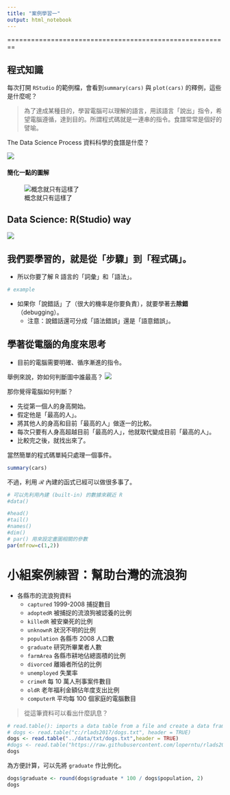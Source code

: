 ```yaml
---
title: "案例學習一"
output: html_notebook
---
```


========================================================

## 程式知識

每次打開 `RStudio` 的範例檔，會看到`summary(cars)` 與 `plot(cars)` 的釋例，這些是什麼呢？

> 為了達成某種目的，學習電腦可以理解的語言，用該語言「說出」指令，希望電腦遵循，達到目的。所謂程式碼就是一連串的指令。食譜常常是個好的譬喻。


The Data Science Process
資料科學的食譜是什麼？

![](figure/ds_process.png)


#### 簡化一點的圖解

![概念就只有這樣了](figure/ds_flow.png)

## Data Science: R(Studio) way

![](figure/ds_flow_r.png)



## 我們要學習的，就是從「步驟」到「程式碼」。
- 所以你要了解 R 語言的「詞彙」和「語法」。

```r
# example
```



- 如果你「說錯話」了（很大的機率是你要負責），就要學著去**除錯**（debugging）。
    - 注意：說錯話還可分成「語法錯誤」還是「語意錯誤」。


## 學著從電腦的角度來思考
- 目前的電腦需要明確、循序漸進的指令。

舉例來說，妳如何判斷圖中誰最高？
![](figure/persons.png)


那你覺得電腦如何判斷？

- 先從第一個人的身高開始。
- 假定他是「最高的人」。
- 將其他人的身高和目前「最高的人」做逐一的比較。
- 每次只要有人身高超越目前「最高的人」，他就取代變成目前「最高的人」。
- 比較完之後，就找出來了。


當然簡單的程式碼單純只處理一個事件。

```r
summary(cars)
```


不過，利用 $\mathcal{R}$ 內建的函式已經可以做很多事了。

```r
# 可以先利用內建 (built-in) 的數據來親近 R
#data()

#head()
#tail()
#names()
#dim()
# par() 用來設定畫圖相關的參數
par(mfrow=c(1,2))
```


# 小組案例練習：幫助台灣的流浪狗

- 各縣市的流浪狗資料
    - `captured` 1999-2008 捕捉數目
    - `adoptedR` 被捕捉的流浪狗被認養的比例
    - `killedR` 被安樂死的比例
    - `unknownR` 狀況不明的比例
    - `population` 各縣市 2008 人口數
    - `graduate` 研究所畢業者人數
    - `farmArea` 各縣市耕地佔總面積的比例
    - `divorced` 離婚者所佔的比例
    - `unemployed` 失業率
    - `crimeR` 每 10 萬人刑事案件數目
    - `oldR` 老年福利金額佔年度支出比例
    - `computerR` 平均每 100 個家庭的電腦數目


> 從這筆資料可以看出什麼訊息？

```r
# read.table(): imports a data table from a file and create a data frame
# dogs <- read.table("c:/rlads2017/dogs.txt", header = TRUE)
dogs <- read.table("../data/txt/dogs.txt",header = TRUE)
#dogs <- read.table("https://raw.githubusercontent.com/loperntu/rlads2017/master/data/txt/dogs.txt", header = TRUE)
dogs

```

為方便計算，可以先將 `graduate` 作比例化。

```r
dogs$graduate <- round(dogs$graduate * 100 / dogs$population, 2)
dogs
```


